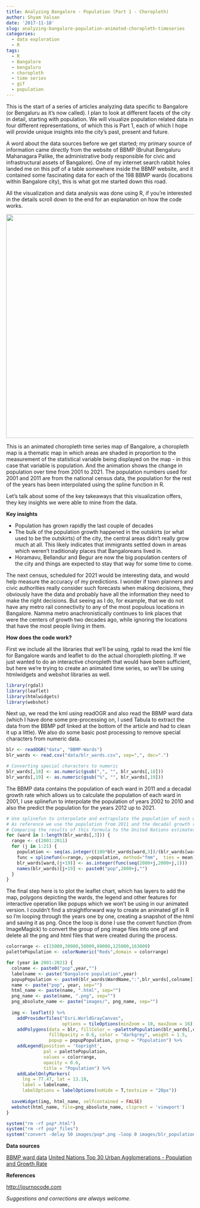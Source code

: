 ```yaml
---
title: Analyzing Bangalore - Population (Part 1 - Choropleth)
author: Shyam Valsan
date: '2017-11-18'
slug: analyzing-bangalore-population-animated-choropleth-timeseries
categories:
  - data exploration
  - R
tags:
  - R
  - Bangalore
  - bengaluru
  - choropleth
  - time series
  - gif
  - population
---
```


This is the start of a series of articles analyzing data specific to Bangalore (or Bengaluru as it's now called). I plan to look at different facets of the city in detail, starting with population. We will visualize population related data in four different representations, of which this is Part 1, each of which I hope will provide unique insights into the city's past, present and future. 

A word about the data sources before we get started; my primary source of information came directly from the website of BBMP (Bruhat Bengaluru Mahanagara Palike, the administrative body responsible for civic and infrastructural assets of Bangalore). One of my internet search rabbit holes landed me on this pdf of a table somewhere inside the BBMP website, and it contained some fascinating data for each of the 198 BBMP wards (locations within Bangalore city), this is what got me started down this road.

All the visualization and data analysis was done using R, if you're interested in the details scroll down to the end for an explanation on how the code works. 

<img src="https://i.imgur.com/9bHbXbh.gif" width="800" height="600" />

This is an animated choropleth time series map of Bangalore, a choropleth map is a thematic map in which areas are shaded in proportion to the measurement of the statistical variable being displayed on the map - in this case that variable is population. And the animation shows the change in population over time from 2001 to 2021. The population numbers used for 2001 and 2011 are from the national census data, the population for the rest of the years has been interpolated using the spline function in R.

Let's talk about some of the key takeaways that this visualization offers, they key insights we were able to mine from the data.

**Key insights**

 - Population has grown rapidly the last couple of decades
 - The bulk of the population growth happened in the outskirts (or what used to be the outskirts) of the city, the central areas didn't really grow much at all. This likely indicates that immigrants settled down in areas which weren't traditionaly places that Bangaloreans lived in.
 - Horamavu, Bellandur and Begur are now the big population centers of the city and things are expected to stay that way for some time to come. 
 
The next census, scheduled for 2021 would be interesting data, and would help measure the accuracy of my predictions. I wonder if town planners and civic authorities really consider such forecasts when making decisions, they obviously have the data and probably have all the information they need to make the right decisions. But seeing as I do, for example, that we do not have any metro rail connectivity to any of the most populous locations in Bangalore. Namma metro anachronistically continues to link places that were the centers of growth two decades ago, while ignoring the locations that have the most people living in them.

**How does the code work? **

First we include all the libraries that we'll be using, rgdal to read the kml file for Bangalore wards and leaflet to do the actual choropleth plotting. If we just wanted to do an interactive choropleth that would have been sufficient, but here we're trying to create an animated time series, so we'll be using htmlwidgets and webshot libraries as well.

```r
library(rgdal)
library(leaflet)
library(htmlwidgets)
library(webshot)
```

Next up, we read the kml using readOGR and also read the BBMP ward data (which I have done some pre-processing on, I used Tabula to extract the data from the BBMP pdf linked at the bottom of the article and had to clean it up a little). We also do some basic post processing to remove special characters from numeric data.

```r
blr <- readOGR("data", "BBMP-Wards")
blr_wards <- read.csv("data/blr_wards.csv", sep=",", dec=".")

# Converting special characters to numeric
blr_wards[,18] <- as.numeric(gsub(",", "", blr_wards[,18]))
blr_wards[,19] <- as.numeric(gsub("%", "", blr_wards[,19]))
```

The BBMP data contains the population of each ward in 2011 and a decadal growth rate which allows us to calculate the population of each ward in 2001, I use splinefun to interpolate the population of years 2002 to 2010 and also the predict the population for the years 2012 up to 2021.

```r
# Use splinefun to interpolate and extrapolate the population of each ward from 2001 to 2021 
# As reference we use the population from 2011 and the decadal growth rate of each ward from 2001-2011
# Comparing the results of this formula to the United Nations estimates show that they align very closely
for (ward in 1:length(blr_wards[,3])) {
  range <- c(2001:2011)
  for (j in 1:21) {
    population <- seq(as.integer((100*blr_wards[ward,3])/(blr_wards[ward,19] + 100)),blr_wards[ward,3], length.out=11)
    func = splinefun(x=range, y=population, method="fmm",  ties = mean)
    blr_wards[ward,(j+19)] <- as.integer(func(seq(2000+j,2000+j,1)))
    names(blr_wards)[j+19] <- paste0("pop",2000+j,"")
  }  
}
```
The final step here is to plot the leaflet chart, which has layers to add the map, polygons depicting the wards, the legend and other features for interactive operation like popups which we won't be using in our animated version. I couldn't find a straightforward way to create an animated gif in R so I'm looping through the years one by one, creating a snapshot of the html and saving it as png. Once the loop is done I use the convert function (from ImageMagick) to convert the group of png image files into one gif and delete all the png and html files that were created during the process.

```r
colorrange <- c(15000,30000,50000,80000,125000,163000)
palettePopulation <- colorNumeric("Reds",domain = colorrange)

for (year in 2001:2021) {
  colname <- paste0("pop",year,"")
  labelname <- paste("Bangalore population",year)
  popupPopulation <- paste0(blr_wards$WardName,":",blr_wards[,colname])
  name <- paste("pop", year, sep="")
  html_name <- paste(name, ".html", sep="")
  png_name <- paste(name, ".png", sep="")
  png_absolute_name <- paste("images/", png_name, sep="")
  
  img <- leaflet() %>% 
    addProviderTiles("Esri.WorldGrayCanvas", 
                     options = tileOptions(minZoom = 10, maxZoom = 16)) %>%
    addPolygons(data = blr, fillColor = ~palettePopulation(blr_wards[,colname]),
                fillOpacity = 0.6, color = "darkgrey", weight = 1.5, 
                popup = popupPopulation, group = "Population") %>%
    addLegend(position = 'topright', 
              pal = palettePopulation,
              values = colorrange,
              opacity = 0.6,    
              title = "Population") %>%
    addLabelOnlyMarkers(
      lng = 77.47, lat = 13.18,
      label = labelname,
      labelOptions = labelOptions(noHide = T,textsize = "20px"))
  
  saveWidget(img, html_name, selfcontained = FALSE)
  webshot(html_name, file=png_absolute_name, cliprect = 'viewport')
}

system("rm -rf pop*.html")
system("rm -rf pop*_files")
system("convert -delay 50 images/pop*.png -loop 0 images/blr_population.gif")
```

**Data sources**

[BBMP ward data](http://bbmp.gov.in/documents/10180/460906/BBMPR_ward_master_BBMP+Restructuring+03-08-2015.pdf/)
[United Nations Top 30 Urban Agglomerations - Population and Growth Rate](https://esa.un.org/Unpd/Wup/CD-ROM/)

**References**

[http://journocode.com](http://journocode.com/2016/01/28/your-first-choropleth-map/)

*Suggestions and corrections are always welcome.*